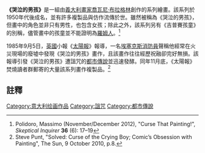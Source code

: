 '''《哭泣的男孩》'''是一組由[[義大利|義大利]][[畫家|畫家]][[喬瓦尼·布拉格林|喬瓦尼·布拉格林]]創作的系列繪畫。該系列於1950年代後成名，並有許多複製品與仿作流傳於世。雖然被稱為《哭泣的男孩》，但畫中的角色並非只有男性，也包含女孩；除此之外，該系列另有《吉普賽孩童》的別稱，儘管畫中的孩童並不能證明為[[羅姆人|羅姆人]]。<ref name="Polidoro2012">Polidoro, Massimo (November/December 2012), "Curse That Painting!", ''Skeptical Inquirer'' '''36''' (6): 17–19</ref>

1985年9月5日，[[英國|英國]]小報《[[太陽報_(英國)|太陽報]]》報導，一名[[埃塞克斯|埃塞克斯]][[消防員|消防員]]聲稱他經常在火災現場的廢墟中發現《哭泣的男孩》畫作，且該畫作往往經歷祝融卻完好無損。該報導引發《哭泣的男孩》遭詛咒的[[都市傳說|都市傳說]]並迅速發酵。同年11月底，《太陽報》焚燒讀者群郵寄的大量該系列畫作複製品。<ref name="sun-2010">Steve Punt, "Solved: Curse of the Crying Boy; Comic’s Obsession with Painting", The Sun, 9 October 2010, p.8.</ref>

==註釋==
{{Reflist}}

[[Category:意大利绘画作品|Category:意大利绘画作品]]
[[Category:詛咒|Category:詛咒]]
[[Category:都市傳說|Category:都市傳說]]